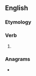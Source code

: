 {{also|tea chest}}
==English==

===Etymology===
{{suffix|en|teach|est}}

===Verb===
{{head|en|verb form}}

# {{en-archaic second-person singular of|teach}}

===Anagrams===
* {{anagrams|en|a=aceehstt|chattees|cheatest}}